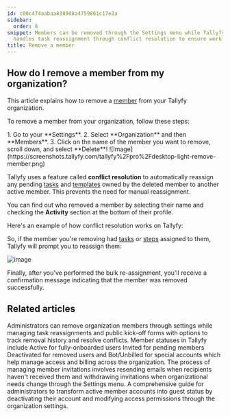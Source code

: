 ```yaml
---
id: c00c474aabaa8389d8a4759861c17e2a
sidebar:
  order: 8
snippet: Members can be removed through the Settings menu while Tallyfy automatically
  handles task reassignment through conflict resolution to ensure workflow continuity.
title: Remove a member
---
```


## How do I remove a member from my organization?

This article explains how to remove a [member](/products/pro/documenting/members/) from your Tallyfy organization.

To remove a member from your organization, follow these steps:

<Steps>
1. Go to your **Settings**.
2. Select **Organization** and then **Members**.
3. Click on the name of the member you want to remove, scroll down, and select **Delete**!
![Image](https://screenshots.tallyfy.com/tallyfy%2Fpro%2Fdesktop-light-remove-member.png)
</Steps>

Tallyfy uses a feature called **conflict resolution** to automatically reassign any pending [tasks](/products/pro/tracking-and-tasks/tasks/) and [templates](/products/pro/documenting/templates/) owned by the deleted member to another active member. This prevents the need for manual reassignment.

You can find out who removed a member by selecting their name and checking the **Activity** section at the bottom of their profile.

Here's an example of how conflict resolution works on Tallyfy:


So, if the member you're removing had [tasks](/products/pro/tracking-and-tasks/tasks/) or [steps](/products/pro/documenting/templates/) assigned to them, Tallyfy will prompt you to reassign them:

![image](https://screenshots.tallyfy.com/tallyfy%2Fpro%2Fdesktop-light-conflict-resolution-example.png)

Finally, after you've performed the bulk re-assignment, you'll receive a confirmation message indicating that the member was removed successfully.



## Related articles
<CardGrid>
<LinkTitleCard header="<b>Members > How to remove a member</b>" href="/products/pro/documenting/members/how-can-i-remove-a-member-from-my-tallyfy-organization/" > Administrators can remove organization members through settings while managing task reassignments and public kick-off forms with options to track removal history and resolve conflicts. </LinkTitleCard>
<LinkTitleCard header="<b>Org Settings > Understanding Member Statuses</b>" href="/products/pro/settings/org-settings/understanding-member-statuses/" > Member statuses in Tallyfy include Active for fully-onboarded users Invited for pending members Deactivated for removed users and Bot/Unbilled for special accounts which help manage access and billing across the organization. </LinkTitleCard>
<LinkTitleCard header="<b>Members > Resending or withdrawing invites</b>" href="/products/pro/documenting/members/how-to-resend-or-withdraw-invites-in-tallyfy/" > The process of managing member invitations involves resending emails when recipients haven't received them and withdrawing invitations when organizational needs change through the Settings menu. </LinkTitleCard>
<LinkTitleCard header="<b>Members > Convert a member to a guest</b>" href="/products/pro/documenting/members/convert-member-to-guest/" > A comprehensive guide for administrators to transform active member accounts into guest status by deactivating their account and modifying access permissions through the organization settings. </LinkTitleCard>
</CardGrid>
